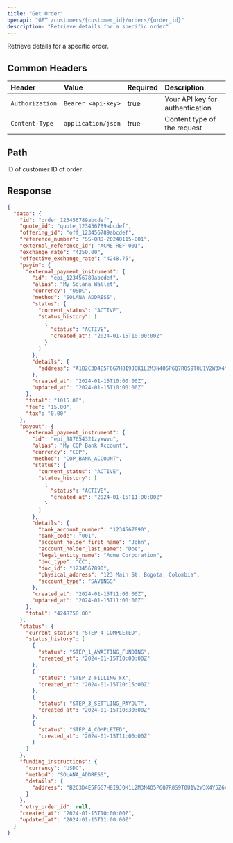 ```yaml
---
title: "Get Order"
openapi: "GET /customers/{customer_id}/orders/{order_id}"
description: "Retrieve details for a specific order"
---
```


Retrieve details for a specific order.

## Common Headers

| Header          | Value              | Required | Description                     |
| :-------------- | :----------------- | :------- | :------------------------------ |
| `Authorization` | `Bearer <api-key>` | true     | Your API key for authentication |
| `Content-Type`  | `application/json` | true     | Content type of the request     |

## Path

<ParamField path="customer_id" type="string" required>
  ID of customer
</ParamField>

<ParamField path="order_id" type="string" required>
  ID of order
</ParamField>

## Response

<ResponseExample>

```json Response
{
  "data": {
    "id": "order_123456789abcdef",
    "quote_id": "quote_123456789abcdef",
    "offering_id": "off_123456789abcdef",
    "reference_number": "SS-ORD-20240115-001",
    "external_reference_id": "ACME-REF-001",
    "exchange_rate": "4250.00",
    "effective_exchange_rate": "4248.75",
    "payin": {
      "external_payment_instrument": {
        "id": "epi_123456789abcdef",
        "alias": "My Solana Wallet",
        "currency": "USDC",
        "method": "SOLANA_ADDRESS",
        "status": {
          "current_status": "ACTIVE",
          "status_history": [
            {
              "status": "ACTIVE",
              "created_at": "2024-01-15T10:00:00Z"
            }
          ]
        },
        "details": {
          "address": "A1B2C3D4E5F6G7H8I9J0K1L2M3N4O5P6Q7R8S9T0U1V2W3X4Y5Z6"
        },
        "created_at": "2024-01-15T10:00:00Z",
        "updated_at": "2024-01-15T10:00:00Z"
      },
      "total": "1015.00",
      "fee": "15.00",
      "tax": "0.00"
    },
    "payout": {
      "external_payment_instrument": {
        "id": "epi_987654321zyxwvu",
        "alias": "My COP Bank Account",
        "currency": "COP",
        "method": "COP_BANK_ACCOUNT",
        "status": {
          "current_status": "ACTIVE",
          "status_history": [
            {
              "status": "ACTIVE",
              "created_at": "2024-01-15T11:00:00Z"
            }
          ]
        },
        "details": {
          "bank_account_number": "1234567890",
          "bank_code": "001",
          "account_holder_first_name": "John",
          "account_holder_last_name": "Doe",
          "legal_entity_name": "Acme Corporation",
          "doc_type": "CC",
          "doc_id": "1234567890",
          "physical_address": "123 Main St, Bogota, Colombia",
          "account_type": "SAVINGS"
        },
        "created_at": "2024-01-15T11:00:00Z",
        "updated_at": "2024-01-15T11:00:00Z"
      },
      "total": "4248750.00"
    },
    "status": {
      "current_status": "STEP_4_COMPLETED",
      "status_history": [
        {
          "status": "STEP_1_AWAITING_FUNDING",
          "created_at": "2024-01-15T10:00:00Z"
        },
        {
          "status": "STEP_2_FILLING_FX",
          "created_at": "2024-01-15T10:15:00Z"
        },
        {
          "status": "STEP_3_SETTLING_PAYOUT",
          "created_at": "2024-01-15T10:30:00Z"
        },
        {
          "status": "STEP_4_COMPLETED",
          "created_at": "2024-01-15T11:00:00Z"
        }
      ]
    },
    "funding_instructions": {
      "currency": "USDC",
      "method": "SOLANA_ADDRESS",
      "details": {
        "address": "B2C3D4E5F6G7H8I9J0K1L2M3N4O5P6Q7R8S9T0U1V2W3X4Y5Z6A1"
      }
    },
    "retry_order_id": null,
    "created_at": "2024-01-15T10:00:00Z",
    "updated_at": "2024-01-15T11:00:00Z"
  }
}
```

</ResponseExample>
